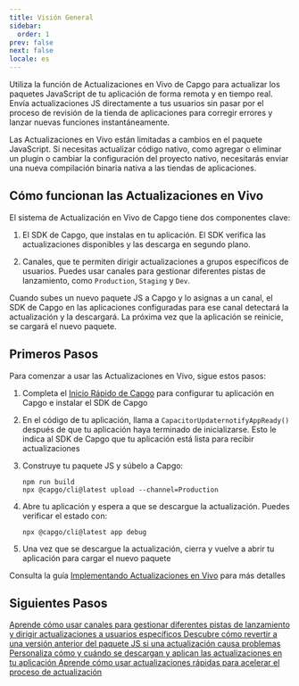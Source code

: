 ```yaml
---
title: Visión General
sidebar:
  order: 1
prev: false
next: false
locale: es
---
```



Utiliza la función de Actualizaciones en Vivo de Capgo para actualizar los paquetes JavaScript de tu aplicación de forma remota y en tiempo real. Envía actualizaciones JS directamente a tus usuarios sin pasar por el proceso de revisión de la tienda de aplicaciones para corregir errores y lanzar nuevas funciones instantáneamente.

<Aside>

Las Actualizaciones en Vivo están limitadas a cambios en el paquete JavaScript. Si necesitas actualizar código nativo, como agregar o eliminar un plugin o cambiar la configuración del proyecto nativo, necesitarás enviar una nueva compilación binaria nativa a las tiendas de aplicaciones.

</Aside>

## Cómo funcionan las Actualizaciones en Vivo

El sistema de Actualización en Vivo de Capgo tiene dos componentes clave:

1. El SDK de Capgo, que instalas en tu aplicación. El SDK verifica las actualizaciones disponibles y las descarga en segundo plano.

2. Canales, que te permiten dirigir actualizaciones a grupos específicos de usuarios. Puedes usar canales para gestionar diferentes pistas de lanzamiento, como `Production`, `Staging` y `Dev`.

Cuando subes un nuevo paquete JS a Capgo y lo asignas a un canal, el SDK de Capgo en las aplicaciones configuradas para ese canal detectará la actualización y la descargará. La próxima vez que la aplicación se reinicie, se cargará el nuevo paquete.

## Primeros Pasos

Para comenzar a usar las Actualizaciones en Vivo, sigue estos pasos:

<Steps>

1. Completa el [Inicio Rápido de Capgo](/docs/getting-started/quickstart) para configurar tu aplicación en Capgo e instalar el SDK de Capgo

2. En el código de tu aplicación, llama a `CapacitorUpdaternotifyAppReady()` después de que tu aplicación haya terminado de inicializarse. Esto le indica al SDK de Capgo que tu aplicación está lista para recibir actualizaciones

3. Construye tu paquete JS y súbelo a Capgo:
   ```shell
   npm run build
   npx @capgo/cli@latest upload --channel=Production 
   ```

4. Abre tu aplicación y espera a que se descargue la actualización. Puedes verificar el estado con:
   ```shell
   npx @capgo/cli@latest app debug
   ```

5. Una vez que se descargue la actualización, cierra y vuelve a abrir tu aplicación para cargar el nuevo paquete

</Steps>

Consulta la guía [Implementando Actualizaciones en Vivo](/docs/getting-started/deploy) para más detalles

## Siguientes Pasos

<CardGrid stagger>
  <a href="/docs/live-updates/channels/">
    <Card title="Canales" icon="bars">
      Aprende cómo usar canales para gestionar diferentes pistas de lanzamiento y dirigir actualizaciones a usuarios específicos
    </Card>
  </a>

  <a href="/docs/live-updates/rollbacks/">
    <Card title="Reversiones" icon="left-arrow">
      Descubre cómo revertir a una versión anterior del paquete JS si una actualización causa problemas
    </Card>
  </a>

  <a href="/docs/live-updates/update-behavior/">
    <Card title="Comportamiento de Actualización" icon="setting">
      Personaliza cómo y cuándo se descargan y aplican las actualizaciones en tu aplicación
    </Card>
  </a>
  <a href="/docs/live-updates/fast-updates/">
    <Card title="Actualizaciones Rápidas" icon="starlight">
      Aprende cómo usar actualizaciones rápidas para acelerar el proceso de actualización
    </Card>
  </a>
</CardGrid>